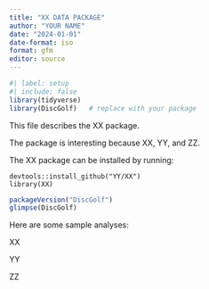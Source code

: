```yaml
---
title: "XX DATA PACKAGE"
author: "YOUR NAME"
date: "2024-01-01"
date-format: iso
format: gfm
editor: source
---
```


```r
#| label: setup
#| include: false
library(tidyverse)
library(DiscGolf)   # replace with your package
```

This file describes the XX package.

The package is interesting because XX, YY, and ZZ.

The XX package can be installed by running:

```
devtools::install_github("YY/XX")
library(XX)
```

```r
packageVersion("DiscGolf")
glimpse(DiscGolf)
```

Here are some sample analyses:

XX

YY

ZZ
